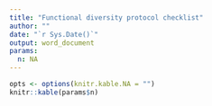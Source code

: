 ```yaml
---
title: "Functional diversity protocol checklist"
author: ""
date: "`r Sys.Date()`"
output: word_document
params: 
  n: NA
---
```


```r
opts <- options(knitr.kable.NA = "")
knitr::kable(params$n)
```

